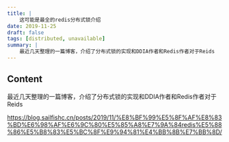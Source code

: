 ```yaml
---
title: |
    这可能是最全的redis分布式锁介绍
date: 2019-11-25
draft: false
tags: [distributed, unavailable]
summary: |
    最近几天整理的一篇博客，介绍了分布式锁的实现和DDIA作者和Redis作者对于Reids
---
```


## Content

最近几天整理的一篇博客，介绍了分布式锁的实现和DDIA作者和Redis作者对于Reids

https://blog.sailfishc.cn/posts/2019/11/%E8%BF%99%E5%8F%AF%E8%83%BD%E6%98%AF%E6%9C%80%E5%85%A8%E7%9A%84redis%E5%88%86%E5%B8%83%E5%BC%8F%E9%94%81%E4%BB%8B%E7%BB%8D/
